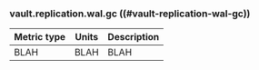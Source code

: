 ### vault.replication.wal.gc ((#vault-replication-wal-gc))

Metric type | Units | Description
----------- | ----- | -----------
BLAH     | BLAH    | BLAH